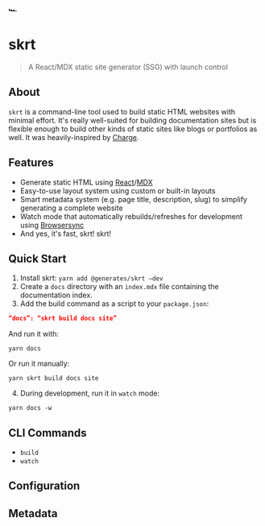 <div className="text-6xl -mt-4 mb-8">🏎️</div>

# skrt
> A React/MDX static site generator (SSG) with launch control

## About

`skrt` is a command-line tool used to build static HTML websites with minimal
effort. It's really well-suited for building documentation sites but is
flexible enough to build other kinds of static sites like blogs or portfolios as
well. It was heavily-inspired by [Charge][chargeUrl].

## Features

* Generate static HTML using [React][reactUrl]/[MDX][mdxUrl]
* Easy-to-use layout system using custom or built-in layouts
* Smart metadata system (e.g. page title, description, slug) to simplify
  generating a complete website
* Watch mode that automatically rebuilds/refreshes for development using
  [Browsersync][bsUrl]
* And yes, it's fast, skrt! skrt!

[chargeUrl]: https://charge.js.org
[reactUrl]: https://reactjs.org
[mdxUrl]: https://mdxjs.com
[bsUrl]: https://browsersync.io

## Quick Start

1. Install skrt: `yarn add @generates/skrt —dev`
2. Create a `docs` directory with an `index.mdx` file containing the documentation index.
3. Add the build command as a script to your `package.json`:

```json
“docs”: “skrt build docs site”
```

And run it with:

```console
yarn docs
```

Or run it manually:

```console
yarn skrt build docs site
```

4. During development, run it in `watch` mode:

```console
yarn docs -w
```

## CLI Commands

- `build`
- `watch`

## Configuration

## Metadata
